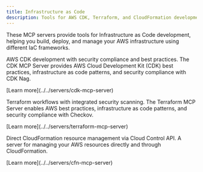 ```yaml
---
title: Infrastructure as Code
description: Tools for AWS CDK, Terraform, and CloudFormation development.
---
```



These MCP servers provide tools for Infrastructure as Code development, helping you build, deploy, and manage your AWS infrastructure using different IaC frameworks.

<CardGrid>
  <Card title="AWS CDK MCP Server" icon="rocket">
    <div>
      <p>AWS CDK development with security compliance and best practices. The CDK MCP Server provides AWS Cloud Development Kit (CDK) best practices, infrastructure as code patterns, and security compliance with CDK Nag.</p>
      <p class="tool-details">[Learn more](../../servers/cdk-mcp-server)</p>
      <Badge text="CDK" size="small"/>
    </div>
  </Card>
  
  <Card title="AWS Terraform MCP Server" icon="seti:terraform">
    <div>
      <p>Terraform workflows with integrated security scanning. The Terraform MCP Server enables AWS best practices, infrastructure as code patterns, and security compliance with Checkov.</p>
      <p class="tool-details">[Learn more](../../servers/terraform-mcp-server)</p>
      <Badge text="Terraform" size="small"/>
    </div>
  </Card>
  
  <Card title="AWS CloudFormation MCP Server" icon="rocket">
    <div>
      <p>Direct CloudFormation resource management via Cloud Control API. A server for managing your AWS resources directly and through CloudFormation.</p>
      <p class="tool-details">[Learn more](../../servers/cfn-mcp-server)</p>
      <Badge text="CloudFormation" size="small"/>
    </div>
  </Card>
</CardGrid>

